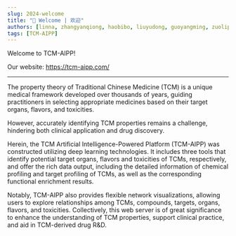 ```yaml
---
slug: 2024-welcome
title: "👏 Welcome | 欢迎"
authors: [linna, zhangyanqiong, haobibo, liuyudong, guoyangming, zuoliping, xiangye]
tags: [TCM-AIPP]
---
```


Welcome to TCM-AIPP!

Our website: https://tcm-aipp.com/

---

The property theory of Traditional Chinese Medicine (TCM) is a unique medical framework developed over thousands of years, guiding practitioners in selecting appropriate medicines based on their target organs, flavors, and toxicities.

However, accurately identifying TCM properties remains a challenge, hindering both clinical application and drug discovery.

Herein, the TCM Artificial Intelligence-Powered Platform (TCM-AIPP) was constructed utilizing deep learning technologies.
It includes three tools that identify potential target organs, flavors and toxicities of TCMs, respectively, and offer the rich data output, including the detailed information of chemical profiling and target profiling of TCMs, as well as the corresponding functional enrichment results.

Notably, TCM-AIPP also provides flexible network visualizations, allowing users to explore relationships among TCMs, compounds, targets, organs, flavors, and toxicities. Collectively, this web server is of great significance to enhance the understanding of TCM properties, support clinical practice, and aid in TCM-derived drug R&D.
